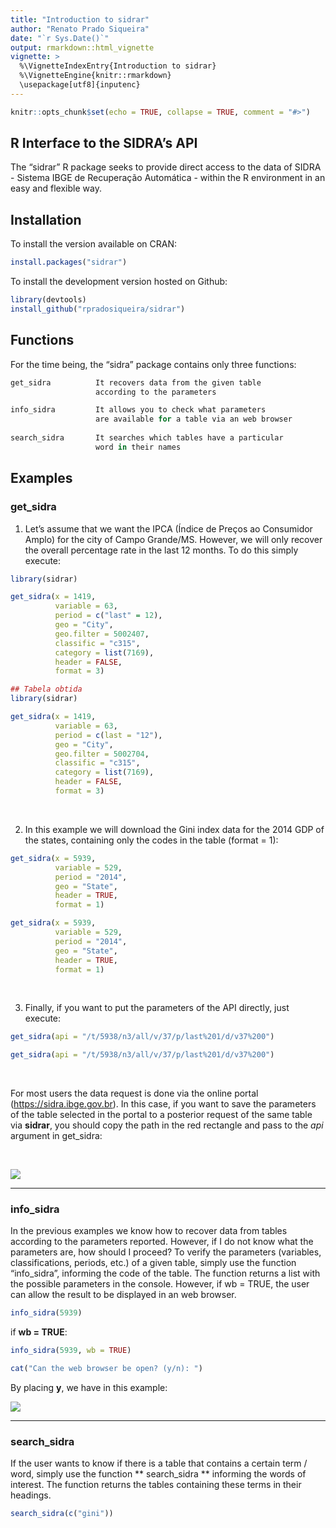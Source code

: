 ---
title: "Introduction to sidrar"
author: "Renato Prado Siqueira"
date: "`r Sys.Date()`"
output: rmarkdown::html_vignette
vignette: >
  %\VignetteIndexEntry{Introduction to sidrar}
  %\VignetteEngine{knitr::rmarkdown}
  \usepackage[utf8]{inputenc}
---

```{r setup, include=FALSE}
knitr::opts_chunk$set(echo = TRUE, collapse = TRUE, comment = "#>")
```


## R Interface to the SIDRA's API

The "sidrar" R package seeks to provide direct access to the data of SIDRA - Sistema IBGE de Recuperação Automática - within the R environment in an easy and flexible way.

## Installation

To install the version available on CRAN:

```{r, eval=FALSE}
install.packages("sidrar")
```

To install the development version hosted on Github:

```{r, eval=FALSE}
library(devtools)
install_github("rpradosiqueira/sidrar")
```

## Functions

For the time being, the "sidra" package contains only three functions:

```{r, eval=FALSE}
get_sidra          It recovers data from the given table
                   according to the parameters

info_sidra         It allows you to check what parameters
                   are available for a table via an web browser
                   
search_sidra       It searches which tables have a particular 
                   word in their names
```		   

## Examples
### get_sidra

1) Let's assume that we want the IPCA (Índice de Preços ao Consumidor Amplo) for the city of Campo Grande/MS. However, we will only recover the overall percentage rate in the last 12 months. To do this simply execute:

```{r, eval = FALSE}
library(sidrar)

get_sidra(x = 1419,
          variable = 63,
          period = c("last" = 12),
          geo = "City",
          geo.filter = 5002407,
          classific = "c315",
          category = list(7169),
          header = FALSE,
          format = 3)

```

```{r, echo = FALSE, eval=FALSE}
## Tabela obtida
library(sidrar)

get_sidra(x = 1419,
          variable = 63,
          period = c(last = "12"),
          geo = "City",
          geo.filter = 5002704,
          classific = "c315",
          category = list(7169),
          header = FALSE,
          format = 3)

```

<p> <br> </p>

2) In this example we will download the Gini index data for the 2014 GDP of the states, containing only the codes in the table (format = 1):

```{r, eval = FALSE}
get_sidra(x = 5939,
          variable = 529,
          period = "2014",
          geo = "State",
          header = TRUE,
          format = 1)

```

```{r, echo = FALSE, eval=FALSE}
get_sidra(x = 5939,
          variable = 529,
          period = "2014",
          geo = "State",
          header = TRUE,
          format = 1)

```

<p> <br> </p>

3) Finally, if you want to put the parameters of the API directly, just execute:

```{r, eval = FALSE}
get_sidra(api = "/t/5938/n3/all/v/37/p/last%201/d/v37%200")

```

```{r, echo = FALSE, eval=FALSE}
get_sidra(api = "/t/5938/n3/all/v/37/p/last%201/d/v37%200")

```

<p> <br> </p>

For most users the data request is done via the online portal (<https://sidra.ibge.gov.br>). In this case, if you want to save the parameters of the table selected in the portal to a posterior request of the same table via **sidrar**, you should copy the path in the red rectangle and pass to the *api* argument in get_sidra:         

<p> <br> </p>

![](fig2.png)

-------

### info_sidra

In the previous examples we know how to recover data from tables according to the parameters reported. However, if I do not know what the parameters are, how should I proceed? To verify the parameters (variables, classifications, periods, etc.) of a given table, simply use the function "info_sidra", informing the code of the table. The function returns a list with the possible parameters in the console. However, if wb = TRUE, the user can allow the result to be displayed in an web browser.

```{r, echo = FALSE, eval=FALSE}
info_sidra(5939)
```

if **wb = TRUE**:

```{r, eval=FALSE}
info_sidra(5939, wb = TRUE)
```

```{r, echo=FALSE, error=TRUE}
cat("Can the web browser be open? (y/n): ")
```

By placing **y**, we have in this example:

![](fig1.png)

-------

### search_sidra

If the user wants to know if there is a table that contains a certain term / word, simply use the function ** search_sidra ** informing the words of interest. The function returns the tables containing these terms in their headings.

```{r, eval=FALSE}
search_sidra(c("gini"))
```
